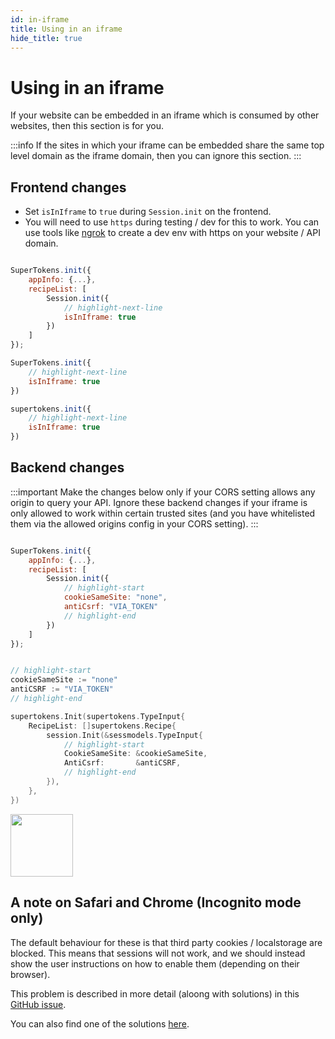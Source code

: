 ```yaml
---
id: in-iframe
title: Using in an iframe
hide_title: true
---
```


<!-- COPY DOCS -->
<!-- ./session/common-customizations/sessions/in-iframe.mdx -->


# Using in an iframe

If your website can be embedded in an iframe which is consumed by other websites, then this section is for you. 

:::info
If the sites in which your iframe can be embedded share the same top level domain as the iframe domain, then you can ignore this section.
:::

## Frontend changes

- Set `isInIframe` to `true` during `Session.init` on the frontend.
- You will need to use `https` during testing / dev for this to work. You can use tools like [ngrok](https://ngrok.com/) to create a dev env with https on your website / API domain. 

<FrontendSDKTabs>
<TabItem value="reactjs">

```jsx

SuperTokens.init({
    appInfo: {...},
    recipeList: [
        Session.init({
            // highlight-next-line
            isInIframe: true 
        })
    ]
});

```
</TabItem>
<TabItem value="vanillajs">

<NpmOrScriptTabs>
<TabItem value="npm">

```jsx
SuperTokens.init({
    // highlight-next-line
    isInIframe: true 
})
```

</TabItem>
<TabItem value="script">

```jsx
supertokens.init({
    // highlight-next-line
    isInIframe: true 
})
```

</TabItem>
</NpmOrScriptTabs>
</TabItem>
</FrontendSDKTabs>

## Backend changes

:::important
Make the changes below only if your CORS setting allows any origin to query your API. Ignore these backend changes if your iframe is only allowed to work within certain trusted sites (and you have whitelisted them via the allowed origins config in your CORS setting).
:::

<BackendSDKTabs>
<TabItem value="nodejs">

```jsx

SuperTokens.init({
    appInfo: {...},
    recipeList: [
        Session.init({
            // highlight-start
            cookieSameSite: "none",
            antiCsrf: "VIA_TOKEN" 
            // highlight-end
        })
    ]
});

```
</TabItem>
<TabItem value="go">

```go

// highlight-start
cookieSameSite := "none"
antiCSRF := "VIA_TOKEN"
// highlight-end

supertokens.Init(supertokens.TypeInput{
    RecipeList: []supertokens.Recipe{
        session.Init(&sessmodels.TypeInput{
            // highlight-start
            CookieSameSite: &cookieSameSite,
            AntiCsrf:       &antiCSRF,
            // highlight-end
        }),
    },
})

```
</TabItem>
<TabItem value="python">

<img src="/img/work-in-progress.png" width="100" />

</TabItem>
</BackendSDKTabs>

## A note on Safari and Chrome (Incognito mode only)

The default behaviour for these is that third party cookies / localstorage are blocked. This means that sessions will not work, and we should instead show the user instructions on how to enable them (depending on their browser).

This problem is described in more detail (aloong with solutions) in this [GitHub issue](https://github.com/supertokens/supertokens-core/issues/280).

You can also find one of the solutions [here](../../advanced-customizations/examples/localstorage/about).
